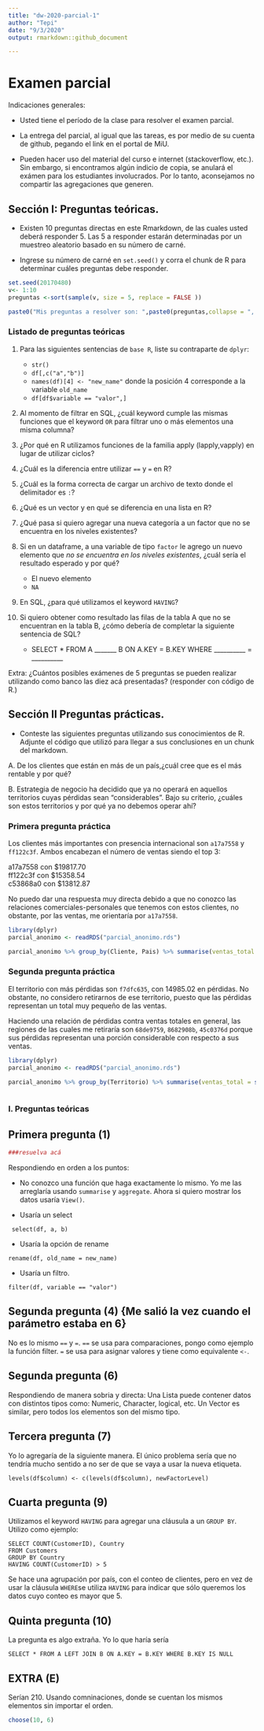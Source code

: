 ```yaml
---
title: "dw-2020-parcial-1"
author: "Tepi"
date: "9/3/2020"
output: rmarkdown::github_document

---
```


# Examen parcial

Indicaciones generales:

* Usted tiene el período de la clase para resolver el examen parcial.
* La entrega del parcial, al igual que las tareas, es por medio de su cuenta de github, pegando el link en el portal de MiU.


* Pueden hacer uso del material del curso e internet (stackoverflow, etc.). Sin embargo, si encontramos algún indicio de copia, se anulará el exámen para los estudiantes involucrados. Por lo tanto, aconsejamos no compartir las agregaciones que generen. 

## Sección I: Preguntas teóricas.

* Existen 10 preguntas directas en este Rmarkdown, de las cuales usted deberá responder 5. Las 5 a responder estarán determinadas por un muestreo aleatorio basado en su número de carné.

* Ingrese su número de carné en  `set.seed()` y corra el chunk de R para determinar cuáles preguntas debe responder.


```r

set.seed(20170480) 
v<- 1:10
preguntas <-sort(sample(v, size = 5, replace = FALSE ))

paste0("Mis preguntas a resolver son: ",paste0(preguntas,collapse = ", "))

```


### Listado de preguntas teóricas

1. Para las siguientes sentencias de `base R`, liste su contraparte de `dplyr`:
    * `str()`
    * `df[,c("a","b")]`
    * `names(df)[4] <- "new_name"` donde la posición 4 corresponde a la variable `old_name`
    * `df[df$variable == "valor",]`
    
    
2. Al momento de filtrar en SQL, ¿cuál keyword cumple las mismas funciones que el keyword `OR`  para filtrar uno o más elementos una misma columna?
3. ¿Por qué en R utilizamos funciones de la familia apply (lapply,vapply) en lugar de utilizar ciclos?
4. ¿Cuál es la diferencia entre utilizar `==` y `=` en R?
5. ¿Cuál es la forma correcta de cargar un archivo de texto donde el delimitador es `:`?
6. ¿Qué es un vector y en qué se diferencia en una lista en R?
7. ¿Qué pasa si quiero agregar una nueva categoría a un factor que no se encuentra en los niveles existentes?
8. Si en un dataframe, a una variable de tipo `factor` le agrego un nuevo elemento que *no se encuentra en los niveles existentes*, ¿cuál sería el resultado esperado y por qué?
    * El nuevo elemento
    * `NA`
9. En SQL, ¿para qué utilizamos el keyword `HAVING`?
10. Si quiero obtener como resultado las filas de la tabla A que no se encuentran en la tabla B, ¿cómo debería de completar la siguiente sentencia de SQL?

    * SELECT * FROM A _______ B ON A.KEY = B.KEY WHERE __________ = __________
  
Extra: ¿Cuántos posibles exámenes de 5 preguntas se pueden realizar utilizando como banco las diez acá presentadas?
(responder con código de R.)


## Sección II Preguntas prácticas.


* Conteste las siguientes preguntas utilizando sus conocimientos de R. Adjunte el código que utilizó para llegar a sus conclusiones en un chunk del markdown.

A. De los clientes que están en más de un país,¿cuál cree que es el más rentable y por qué?

B. Estrategia de negocio ha decidido que ya no operará en aquellos territorios cuyas pérdidas sean "considerables". Bajo su criterio, ¿cuáles son estos territorios y por qué ya no debemos operar ahí?


### Primera pregunta práctica

Los clientes más importantes con presencia internacional son `a17a7558` y `ff122c3f`. Ambos encabezan el número de ventas siendo el top 3:

a17a7558    con $19817.70      
ff122c3f    con $15358.54      
c53868a0    con $13812.87

No puedo dar una respuesta muy directa debido a que no conozco las relaciones comerciales-personales que tenemos con estos clientes, no obstante, por las ventas, me orientaría por `a17a7558`.

```r
library(dplyr)
parcial_anonimo <- readRDS("parcial_anonimo.rds")

parcial_anonimo %>% group_by(Cliente, Pais) %>% summarise(ventas_total = sum(Venta)) %>%  group_by(Cliente) %>% summarise(ventas_totales = sum(ventas_total), conteo = n()) %>% filter(conteo > 1) %>% arrange(desc(ventas_totales))  

```

### Segunda pregunta práctica

El territorio con más pérdidas son `f7dfc635`, con 14985.02	en pérdidas. No obstante, no considero retirarnos de ese territorio, puesto que las pérdidas representan un total muy pequeño de las ventas.

Haciendo una relación de pérdidas contra ventas totales en general, las regiones de las cuales me retiraría son `68de9759`, `8682908b`, `45c0376d` porque sus pérdidas representan una porción considerable con respecto a sus ventas.


```r

library(dplyr)
parcial_anonimo <- readRDS("parcial_anonimo.rds")

parcial_anonimo %>% group_by(Territorio) %>% summarise(ventas_total = sum(Venta), perdidas = sum(Venta[Venta <=  0]), razon_perdidas = perdidas/ventas_total) %>% arrange(razon_perdidas)  



```



### I. Preguntas teóricas


## Primera pregunta (1)

```r
###resuelva acá

```

Respondiendo en orden a los puntos:

* No conozco una función que haga exactamente lo mismo. Yo me las arreglaría usando `summarise` y `aggregate`. Ahora si quiero mostrar los datos usaría `View()`.

* Usaría un select
```
 select(df, a, b)
```

* Usaría la opción de rename
```
rename(df, old_name = new_name)
```

* Usaría un filtro.
```
filter(df, variable == "valor")
```


## Segunda pregunta (4) {Me salió la vez cuando el parámetro estaba en 6}

No es lo mismo `==` y `=`. `==` se usa para comparaciones, pongo como ejemplo la función filter. `=` se usa para asignar valores y tiene como equivalente `<-`.


## Segunda pregunta (6)

Respondiendo de manera sobria y directa:
Una Lista puede contener datos con distintos tipos como: Numeric, Character, logical, etc. 
Un Vector es similar, pero todos los elementos son del mismo tipo.

## Tercera pregunta (7)


Yo lo agregaría de la siguiente manera. El único problema sería que no tendría mucho sentido a no ser de que se vaya a usar la nueva etiqueta.

```levels(df$column) <- c(levels(df$column), newFactorLevel)```


## Cuarta pregunta (9)
Utilizamos el keyword `HAVING` para agregar una cláusula a un `GROUP BY`. Utilizo como ejemplo:

```
SELECT COUNT(CustomerID), Country
FROM Customers
GROUP BY Country
HAVING COUNT(CustomerID) > 5
```

Se hace una agrupación por país, con el conteo de clientes, pero en vez de usar la cláusula `WHERE`se utiliza `HAVING` para indicar que sólo queremos los datos cuyo conteo es mayor que 5.


## Quinta pregunta (10)
La pregunta es algo extraña. Yo lo que haría sería

`
SELECT * FROM A LEFT JOIN B ON A.KEY = B.KEY WHERE B.KEY IS NULL
`

## EXTRA (E)

Serían 210. Usando comninaciones, donde se cuentan los mismos elementos sin importar el orden.

```r
choose(10, 6)
```

